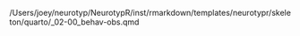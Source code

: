 /Users/joey/neurotyp/NeurotypR/inst/rmarkdown/templates/neurotypr/skeleton/quarto/_02-00_behav-obs.qmd